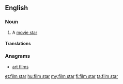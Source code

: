 ==English==
{{wikipedia|movie star}}

===Noun===
{{en-noun|sg=[[film]] [[star]]}}

# {{British}} A [[movie star]]

====Translations====
{{trans-see|movie star}}

===Anagrams===
* [[art films#English|art films]]

[[et:film star]]
[[hu:film star]]
[[my:film star]]
[[fi:film star]]
[[ta:film star]]
